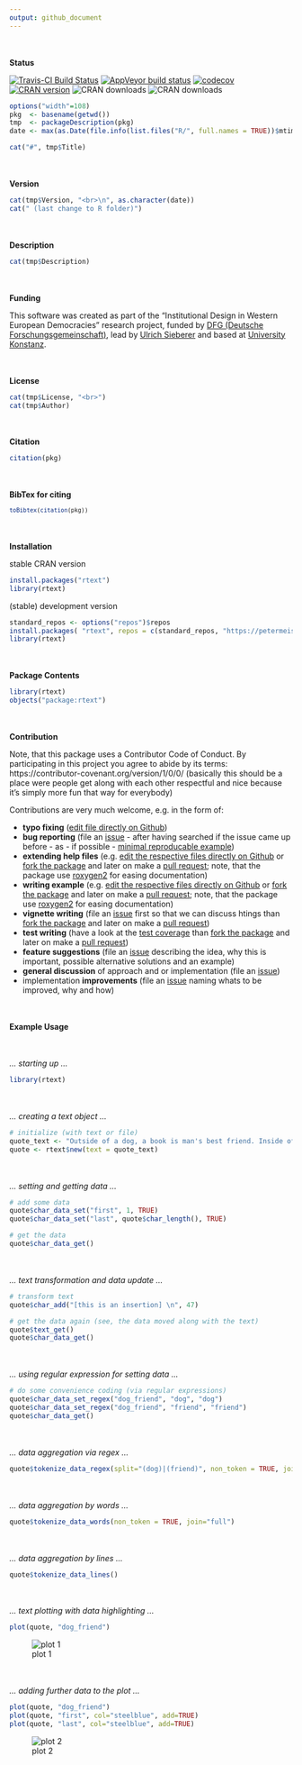 ```yaml
---
output: github_document
---
```



<br><br>
**Status**


[![Travis-CI Build Status](https://api.travis-ci.com/petermeissner/rtext.svg?branch=master)](https://www.travis-ci.com/github/petermeissner/rtext)
[![AppVeyor build status](https://ci.appveyor.com/api/projects/status/github/petermeissner/rtext?branch=master&svg=true)](https://ci.appveyor.com/project/petermeissner/rtext)
[![codecov](https://codecov.io/gh/petermeissner/rtext/branch/master/graph/badge.svg)](https://codecov.io/gh/petermeissner/rtext/tree/master/R)
[![CRAN version](https://www.r-pkg.org/badges/version/rtext)](https://cran.r-project.org/package=rtext)
![CRAN downloads](https://cranlogs.r-pkg.org/badges/grand-total/rtext)
![CRAN downloads](https://cranlogs.r-pkg.org/badges/rtext)



```r
options("width"=108)
pkg  <- basename(getwd())
tmp  <- packageDescription(pkg)
date <- max(as.Date(file.info(list.files("R/", full.names = TRUE))$mtime) )
```

```r
cat("#", tmp$Title)
```



<br><br>
**Version**

```r
cat(tmp$Version, "<br>\n", as.character(date))
cat(" (last change to R folder)")
```


<br><br>
**Description**

```r
cat(tmp$Description)
```


<br><br>
**Funding**

This software was created as part of the "Institutional Design in Western European Democracies" research project, funded by [DFG (Deutsche Forschungsgemeinschaft)](https://gepris.dfg.de/gepris/projekt/146229116), lead by [Ulrich Sieberer](https://scholar.google.com/citations?user=Q_ImhbkAAAAJ) and based at [University Konstanz](https://www.uni-konstanz.de/). 

<br><br>
**License**

```r
cat(tmp$License, "<br>")
cat(tmp$Author)
```


<br><br>
**Citation**


```r
citation(pkg)
```

<br><br>
**BibTex for citing**

<code style="white-space:normal;">
```r
toBibtex(citation(pkg))
```
</code>



<br><br>
**Installation**

stable CRAN version

```r
install.packages("rtext")
library(rtext)
```



(stable) development version

```r
standard_repos <- options("repos")$repos
install.packages( "rtext", repos = c(standard_repos, "https://petermeissner.github.io/drat/"))
library(rtext)
```




<br><br>
**Package Contents**


```r
library(rtext)
objects("package:rtext")
```





<br><br>
**Contribution**

Note, that this package uses a Contributor Code of Conduct. By participating in this project you agree to abide by its terms: https://contributor-covenant.org/version/1/0/0/ (basically this should be a place were people get along with each other respectful and nice because it's simply more fun that way for everybody)


Contributions are very much welcome, e.g. in the form of:

- **typo fixing** ([edit file directly on Github](https://help.github.com/articles/editing-files-in-another-user-s-repository/))
- **bug reporting** (file an [issue](https://guides.github.com/features/issues/) - after having searched if the issue came up before - as - if possible - [minimal reproducable example](https://stackoverflow.com/help/mcve))
- **extending help files** (e.g. [edit the respective files directly on Github](https://help.github.com/articles/editing-files-in-another-user-s-repository/) or [fork the package](https://help.github.com/articles/fork-a-repo/) and later on make a [pull request](https://help.github.com/articles/using-pull-requests/); note, that the package use [roxygen2](https://r-pkgs.had.co.nz/man.html) for easing documentation)
- **writing example** (e.g. [edit the respective files directly on Github](https://help.github.com/articles/editing-files-in-another-user-s-repository/) or [fork the package](https://help.github.com/articles/fork-a-repo/) and later on make a [pull request](https://help.github.com/articles/using-pull-requests/); note, that the package use [roxygen2](https://r-pkgs.org/man.html) for easing documentation)
- **vignette writing** (file an [issue](https://guides.github.com/features/issues/) first so that we can discuss htings than [fork the package](https://help.github.com/articles/fork-a-repo/) and later on make a [pull request](https://help.github.com/articles/using-pull-requests/))
- **test writing** (have a look at the [test coverage](https://codecov.io/gh/petermeissner/rtext/tree/master/R) than [fork the package](https://help.github.com/articles/fork-a-repo/) and later on make a [pull request](https://help.github.com/articles/using-pull-requests/))
- **feature suggestions** (file an [issue](https://guides.github.com/features/issues/) describing the idea, why this is important, possible alternative solutions and an example)
- **general discussion** of approach and or implementation  (file an [issue](https://guides.github.com/features/issues/))
- implementation **improvements** (file an [issue](https://guides.github.com/features/issues/) naming whats to be improved, why and how)

    

<br><br>
**Example Usage**

<br><br>
*... starting up ...*

```r
library(rtext)
```


<br><br>*... creating a text object ...*
```r
# initialize (with text or file)
quote_text <- "Outside of a dog, a book is man's best friend. Inside of a dog it's too dark to read."
quote <- rtext$new(text = quote_text)
```

<br><br>*... setting and getting data ...*
```r
# add some data
quote$char_data_set("first", 1, TRUE)
quote$char_data_set("last", quote$char_length(), TRUE)

# get the data
quote$char_data_get()
```


<br><br>*... text transformation and data update ...*
```r
# transform text
quote$char_add("[this is an insertion] \n", 47)

# get the data again (see, the data moved along with the text)
quote$text_get()
quote$char_data_get()
```


<br><br>*... using regular expression for setting data ...*
```r
# do some convenience coding (via regular expressions)
quote$char_data_set_regex("dog_friend", "dog", "dog")
quote$char_data_set_regex("dog_friend", "friend", "friend")
quote$char_data_get()
```

<br><br>*... data aggregation via regex ...*
```r
quote$tokenize_data_regex(split="(dog)|(friend)", non_token = TRUE, join = "full")
```

<br><br>*... data aggregation by words ...*
```r
quote$tokenize_data_words(non_token = TRUE, join="full")
```

<br><br>*... data aggregation by lines ...*
```r
quote$tokenize_data_lines()
```

   
<br><br>*... text plotting with data highlighting ...*
```r
plot(quote, "dog_friend")
```

![plot 1](https://raw.githubusercontent.com/petermeissner/rtext/master/README_files/figure-markdown_github/unnamed-chunk-19-1.png)

    
    
<br><br>*... adding further data to the plot ...*
```r
plot(quote, "dog_friend")
plot(quote, "first", col="steelblue", add=TRUE)
plot(quote, "last", col="steelblue", add=TRUE)
```

![plot 2](https://raw.githubusercontent.com/petermeissner/rtext/master/README_files/figure-markdown_github/unnamed-chunk-20-1.png)
